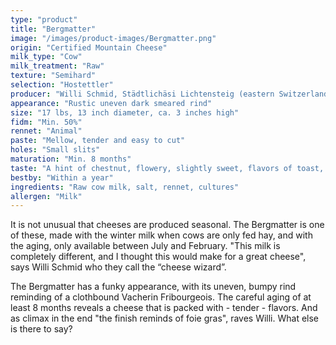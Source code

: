 ```yaml
---
type: "product"
title: "Bergmatter"
image: "/images/product-images/Bergmatter.png"
origin: "Certified Mountain Cheese"
milk_type: "Cow"
milk_treatment: "Raw"
texture: "Semihard"
selection: "Hostettler"
producer: "Willi Schmid, Städtlichäsi Lichtensteig (eastern Switzerland)"
appearance: "Rustic uneven dark smeared rind"
size: "17 lbs, 13 inch diameter, ca. 3 inches high"
fidm: "Min. 50%"
rennet: "Animal"
paste: "Mellow, tender and easy to cut"
holes: "Small slits"
maturation: "Min. 8 months"
taste: "A hint of chestnut, flowery, slightly sweet, flavors of toast, strong but not spicy"
bestby: "Within a year"
ingredients: "Raw cow milk, salt, rennet, cultures"
allergen: "Milk"
---
```


It is not unusual that cheeses are produced seasonal. The Bergmatter is one of these, made with the winter milk when cows are only fed hay, and with the aging, only available between July and February. "This milk is completely different, and I thought this would make for a great cheese", says Willi Schmid who they call the “cheese wizard”.

The Bergmatter has a funky appearance, with its uneven, bumpy rind reminding of a clothbound Vacherin Fribourgeois. The careful aging of at least 8 months reveals a cheese that is packed with - tender - flavors. And as climax in the end "the finish reminds of foie gras", raves Willi. What else is there to say?
